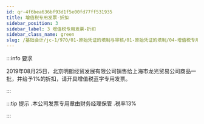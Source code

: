 ---
id: qr-4f6bea636bf93d1f5e00fd77ff531935
title: 增值税专用发票-折扣
sidebar_position: 3
sidebar_label: 3 增值税专用发票-折扣
sidebar_class_name: green
slug: /基础会计/jc-1/970/01-原始凭证的填制与审核/01-原始凭证的填制/04-增值税专用发票的实训/1463118467652002/qr-4f6bea636bf93d1f5e00fd77ff531935/增值税专用发票-折扣
---

:::info 要求

2019年08月25日，北京明朗经贸发展有限公司销售给上海市龙光贸易公司商品一批，并给予1%的折扣，请开具增值税蓝字专用发票。

:::

:::tip 提示
  .本公司发票专用章由财务经理保管  .税率13% 
:::

